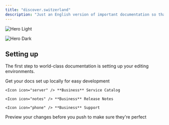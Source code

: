 ```yaml
---
title: "discover.switzerland"
description: "Just an English version of important documentation so that I know what we're talking about."
---
```


<img
  className="block dark:hidden"
  src="/images/hero-light.png"
  alt="Hero Light"
/>

<img
  className="hidden dark:block"
  src="/images/hero-dark.png"
  alt="Hero Dark"
/>

## Setting up

The first step to world-class documentation is setting up your editing environments.

<CardGroup cols="2">
  <Card title="Business Documentation" icon="b" iconType="sharp-solid" href="https://mintlify.com/docs/business">
    Get your docs set up locally for easy development

    <Icon icon="server" /> **Business** Service Catalog

    <Icon icon="notes" /> **Business** Release Notes

    <Icon icon="phone" /> **Business** Support
  </Card>
  <Card title="Development Documentation" icon="dev" href="https://mintlify.com/docs/development">
    Preview your changes before you push to make sure they're perfect
  </Card>
</CardGroup>